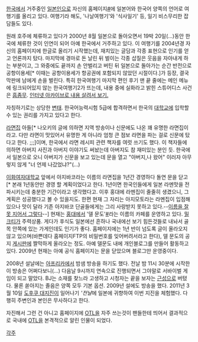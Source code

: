 [[한국]]에서 거주중인 [[일본]]인으로 자신의 홈페이지[http://eljza.com/www.naokis.net #]에 일본어와 한국어 양쪽의 언어로 여행기를 올리고 있다.
여행기라 해도, '나날여행기'와 '식사일기' 등, 일기 비스무리한 잡담들도 있다.

원래 호주에 체류하고 있다가 2000년 8월 일본으로 돌아오면서 19박 20일(...)동안 한국에 체류한 것이 인연이 되어 아예 한국에서 거주하고 있다. 이 여행기를 2004년경 자신의 홈페이지에 한글로 올리기 시작했는데, 재치있는 글담과 각종 표현으로 인기를 얻고 언론까지 탔다. 마지막에 경마로 돈 날린 뒤 벌이는 각종 삽질은 웃음을 자아내게 하는 부분이고, 그 와중에도 끝까지 손 안벌리고 버틴 뒤 일본으로 돌아가는 순간 반전으로 공항이용세[* 이때는 공항이용세가 항공권에 포함되지 않았던 시절이다.]가 등장, 결국 막판에 남에게 손을 벌린다. 특히 한국여행기 마지막 편인 후기 맨 끝 줄에는 메인 메뉴에 링크되어있지 않는 한국여행기2가 뜨는데, 내용 중에 실화라고 밝힌 스튜어디스 사건은 [[흠좀무]]. [http://web.archive.org/web/20070223071925/http://naokis.net/k-ryo2/k2-02k.htm 인터넷 아카이브로 내용 살려서 보기.]

자칭하기로는 상당한 [[변태]]. 한국어능력시험 5급에 합격하면서 한국의 [[대학]]교에 입학할 수 있는 권리를 가지고 있다고 한다.

[[라면]]집 아들[* 나오키의 글에 의하면 지역 방송이나 신문에도 나온 꽤 유명한 라면집이라고. 다만 라면이 맛있어서 유명한 게 아니라 엄청 큰 점보 라면을 파는 걸로 신문에 탔다고 한다. ;;;]이며, 한국에서 라면 레시피 관련 책자를 여럿 쓰기도 했다.
이 책자들에 의하면 아버지 사진과 아버지 이야기도 써놨는데 아버지도 참 재미있는 분인 듯. 한국에서 일본으로 오니 아버지가 신문을 보고 있는데 문을 열고 "아버지,나 왔어" 이러자 아무렇지 않게 "너 언제 나갔었냐?"(...)

[[이화여자대학교]] 앞에서 아지바코라는 이름의 라면집을 1년간 경영하다 돌연 문을 닫고[* 본래 1년동안만 경영 할 계획이었다고 한다. 1년이면 한국인들에게 일본 라멘맛을 전파시키는데 충분한 기간이라고 생각했다고. 이후 홍대에 라멘집이 줄줄히 생겼으니, 그 계획은 성공했다고 볼 수 있을지도. 한편 현재 그 자리는 아지모토라는 라멘집이 입점해있으나 맛이 달라 기존 아지바코 단골들에게는 그리 사랑받지 못하고 있다.--[[MSG|이름을 잘못 지어서 그렇다]]--] 현재는 [[홍대]]에서 '델 문도'[http://www.delmundo.kr #]라는 이름의 카페를 운영하고 있다. [[밀크티]]가 주력상품. 게다가 후식도 일본에선 흔하나 국내에선 보기 힘든것들로 내놔서 골목 안쪽에 있는 가게인데도 인기가 좋다.
홈페이지에는 1년 반이 넘도록 글이 올라오지 않고 있으며(바쁜데다 홈페이지FTP의 비밀번호를 잊어버려서라고 한다), 델 문도의 공지 [[게시판]]에 짤막하게 올라오는 정도. 아예 델문도 내에 개인블로그를 만들어 활동하고 있다. 2009년 현재는 아예 공식 홈페이지는 문을 닫았으며 블로그만 운영중이다.

2008년 설날에는 [[아프리카]]에서 밤샘 방송을 하기도 했다. 전날 밤 11시 30분에 시작한 이 방송은 어쩌다보니(...) 다음날 9시까지 연속으로 진행되면서 그야말로 서바이벌 게임이 되고 말았다. BJ는 소재를 찾느라 고생하고 시청자는 끝을 보자는 [[근성]]으로 버텼다. 물론 쏟아지는 졸음은 양쪽 모두 기본 옵션. 2009년 설에도 방송을 했다. 2011년 3월 10일 [[도후쿠 대지진]]이 일어나기 '''전날''에 일본에 귀향하여 이번 지진을 체험했다. 다행히 주변인과 본인은 무사하다고 한다.

자진해서 그런 건 아니고 홈페이지에 [[OTL]]을 자주 쓰는것이 팬들한테 띄어서 결과적으로 국내에 [[OTL]]을 본격적으로 알린 인물이 되었다.

[[각주]]
